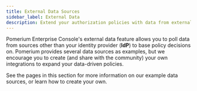```yaml
---
title: External Data Sources
sidebar_label: External Data
description: Extend your authorization policies with data from external sources.
---
```


Pomerium Enterprise Console's external data feature allows you to poll data from sources other than your identity provider (**IdP**) to base policy decisions on. Pomerium provides several data sources as examples, but we encourage you to create (and share with the community) your own integrations to expand your data-driven policies.

See the pages in this section for more information on our example data sources, or learn how to create your own.